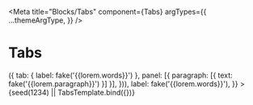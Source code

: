 

<Meta
  title="Blocks/Tabs"
  component={Tabs}
  argTypes={{
    ...themeArgType,
  }}
/>


# Tabs

<Canvas withSource="none">
  <Story
    name="Tabs"
    args={{
      theme: 'light',
      tabs: range(4).map(() => ({
        tab: { label: fake('{{lorem.words}}') },
        panel: [{ paragraph: [{ text: fake('{{lorem.paragraph}}') }] }],
      })),
      label: fake('{{lorem.words}}'),
    }}
  >
    {seed(1234) || TabsTemplate.bind({})}
  </Story>
</Canvas>
